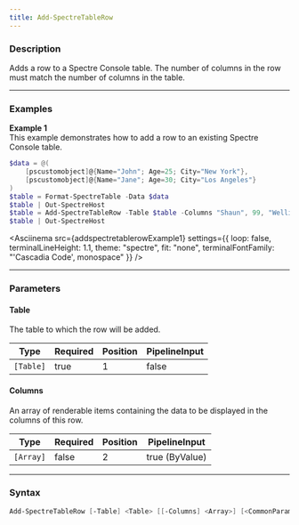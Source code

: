 ```yaml
---
title: Add-SpectreTableRow
---
```









### Description

Adds a row to a Spectre Console table. The number of columns in the row must match the number of columns in the table.



---


### Examples


**Example 1**  
This example demonstrates how to add a row to an existing Spectre Console table.



```powershell
$data = @(
    [pscustomobject]@{Name="John"; Age=25; City="New York"},
    [pscustomobject]@{Name="Jane"; Age=30; City="Los Angeles"}
)
$table = Format-SpectreTable -Data $data
$table | Out-SpectreHost
$table = Add-SpectreTableRow -Table $table -Columns "Shaun", 99, "Wellington"
$table | Out-SpectreHost
```
<Asciinema
    src={addspectretablerowExample1}
    settings={{
        loop: false,
        terminalLineHeight: 1.1,
        theme: "spectre",
        fit: "none",
        terminalFontFamily: "'Cascadia Code', monospace"
    }}
/>


---


### Parameters
#### **Table**

The table to which the row will be added.






|Type     |Required|Position|PipelineInput|
|---------|--------|--------|-------------|
|`[Table]`|true    |1       |false        |



#### **Columns**

An array of renderable items containing the data to be displayed in the columns of this row.






|Type     |Required|Position|PipelineInput |
|---------|--------|--------|--------------|
|`[Array]`|false   |2       |true (ByValue)|





---


### Syntax
```powershell
Add-SpectreTableRow [-Table] <Table> [[-Columns] <Array>] [<CommonParameters>]
```
